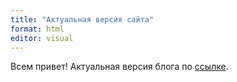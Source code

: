 ```yaml
---
title: "Актуальная версия сайта"
format: html
editor: visual
---
```


Всем привет! Актуальная версия блога по [ссылке](https://ubogoeva.github.io/R4Analytics/).
